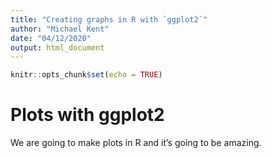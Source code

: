 ```yaml
---
title: "Creating graphs in R with `ggplot2`"
author: "Michael Kent"
date: "04/12/2020"
output: html_document
---
```


```r
knitr::opts_chunk$set(echo = TRUE)
```


# Plots with ggplot2

We are going to make plots in R and it's going to be amazing.